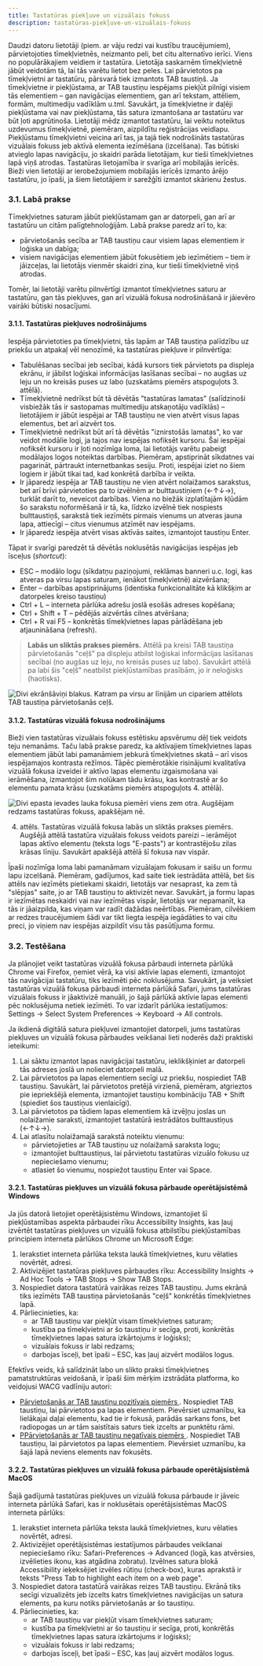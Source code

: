 ```yaml
---
title: Tastatūras piekļuve un vizuālais fokuss
description: tastatūras-piekļuve-un-vizuālais-fokuss
---
```


Daudzi datoru lietotāji (piem. ar vāju redzi vai kustību traucējumiem), pārvietojoties tīmekļvietnēs, neizmanto peli, bet citu alternatīvo ierīci. Viens no populārākajiem veidiem ir tastatūra. Lietotāja saskarnēm tīmekļvietnē jābūt veidotām tā, lai tās varētu lietot bez peles. Lai pārvietotos pa tīmekļvietni ar tastatūru, pārsvarā tiek izmantots TAB taustiņš. Ja tīmekļvietne ir piekļūstama, ar TAB taustiņu iespējams piekļūt pilnīgi visiem tās elementiem – gan navigācijas elementiem, gan arī tekstam, attēliem, formām, multimediju vadīklām u.tml. Savukārt, ja tīmekļvietne ir daļēji piekļūstama vai nav piekļūstama, tās satura izmantošana ar tastatūru var būt ļoti apgrūtinoša. Lietotāji mēdz izmantot tastatūru, lai veiktu noteiktus uzdevumus tīmekļvietnē, piemēram, aizpildītu reģistrācijas veidlapu. Piekļūstamu tīmekļvietni veicina arī tas, ja tajā tiek nodrošināts tastatūras vizuālais fokuss jeb aktīvā elementa iezīmēšana (izcelšana). Tas būtiski atvieglo lapas navigāciju, jo skaidri parāda lietotājam, kur tieši tīmekļvietnes lapā viņš atrodas.
Tastatūras lietojamība ir svarīga arī mobilajās ierīcēs. Bieži vien lietotāji ar ierobežojumiem mobilajās ierīcēs izmanto ārējo tastatūru, jo īpaši, ja šiem lietotājiem ir sarežģīti izmantot skārienu žestus.

### **3.1. Labā prakse**

Tīmekļvietnes saturam jābūt piekļūstamam gan ar datorpeli, gan arī ar tastatūru un citām palīgtehnoloģijām. Labā prakse paredz arī to, ka:

- pārvietošanās secība ar TAB taustiņu caur visiem lapas elementiem ir loģiska un dabīga;
- visiem navigācijas elementiem jābūt fokusētiem jeb iezīmētiem – tiem ir jāizceļas, lai lietotājs vienmēr skaidri zina, kur tieši tīmekļvietnē viņš atrodas.

Tomēr, lai lietotāji varētu pilnvērtīgi izmantot tīmekļvietnes saturu ar tastatūru, gan tās piekļuves, gan arī vizuālā fokusa nodrošināšanā ir jāievēro vairāki būtiski nosacījumi.

#### **3.1.1. Tastatūras piekļuves nodrošinājums**

Iespēja pārvietoties pa tīmekļvietni, tās lapām ar TAB taustiņa palīdzību uz priekšu un atpakaļ vēl nenozīmē, ka tastatūras piekļuve ir pilnvērtīga:

- Tabulēšanas secībai jeb secībai, kādā kursors tiek pārvietots pa displeja ekrānu, ir jābilst loģiskai informācijas lasīšanas secībai – no augšas uz leju un no kreisās puses uz labo (uzskatāms piemērs atspoguļots 3. attēlā).
- Tīmekļvietnē nedrīkst būt tā dēvētās "tastatūras lamatas" (salīdzinoši visbiežāk tās ir sastopamas multimediju atskaņotāju vadīklās) – lietotājiem ir jābūt iespējai ar TAB taustiņu ne vien atvērt visus lapas elementus, bet arī aizvērt tos.
- Tīmekļvietnē nedrīkst būt arī tā dēvētās "iznirstošās lamatas", ko var veidot modālie logi, ja tajos nav iespējas nofiksēt kursoru. Šai iespējai nofiksēt kursoru ir ļoti nozīmīga loma, lai lietotājs varētu pabeigt modālajos logos noteiktas darbības. Piemēram, apstiprināt sīkdatnes vai pagarināt, pārtraukt internetbankas sesiju. Proti, iespējai iziet no šiem logiem ir jābūt tikai tad, kad konkrētā darbība ir veikta.
- Ir jāparedz iespēja ar TAB taustiņu ne vien atvērt nolaižamos sarakstus, bet arī brīvi pārvietoties pa to izvēlnēm ar bulttaustiņiem (←↑↓→), turklāt darīt to, neveicot darbības. Viena no biežāk izplatītajām kļūdām šo sarakstu noformēšanā ir tā, ka, līdzko izvēlnē tiek nospiests bulttaustiņš, sarakstā tiek iezīmēts pirmais vienums un atveras jauna lapa, attiecīgi – citus vienumus atzīmēt nav iespējams.
- Ir jāparedz iespēja atvērt visas aktīvās saites, izmantojot taustiņu Enter.

Tāpat ir svarīgi paredzēt tā dēvētās noklusētās navigācijas iespējas jeb īsceļus (_shortcut_):

- ESC – modālo logu (sīkdatņu paziņojumi, reklāmas banneri u.c. logi, kas atveras pa virsu lapas saturam, ienākot tīmekļvietnē) aizvēršana;
- Enter – darbības apstiprinājums (identiska funkcionalitāte kā klikšķim ar datorpeles kreiso taustiņu)
- Ctrl + L – interneta pārlūka adrešu joslā esošās adreses kopēšana;
- Ctrl + Shift + T – pēdējās aizvērtās cilnes atvēršana;
- Ctrl + R vai F5 – konkrētās tīmekļvietnes lapas pārlādēšana jeb atjaunināšana (refresh).

> **Labās un sliktās prakses piemērs.**
> Attēlā pa kreisi TAB taustiņa pārvietošanās "ceļš" pa displeju atbilst loģiskai informācijas lasīšanas secībai (no augšas uz leju, no kreisās puses uz labo). Savukārt attēlā pa labi šis "ceļš" neatbilst piekļūstamības prasībām, jo ir neloģisks (haotisks).

![Divi ekrānšāviņi blakus. Katram pa virsu ar līnijām un cipariem attēlots TAB taustiņa pārvietošanās ceļš.](../../../assets/images/2020-12-04-18-39-18.png)

#### **3.1.2. Tastatūras vizuālā fokusa nodrošinājums**

Bieži vien tastatūras vizuālais fokuss estētisku apsvērumu dēļ tiek veidots teju nemanāms. Taču labā prakse paredz, ka aktīvajiem tīmekļvietnes lapas elementiem jābūt labi pamanāmiem jebkurā tīmekļvietnes skatā – arī visos iespējamajos kontrasta režīmos. Tāpēc piemērotākie risinājumi kvalitatīva vizuālā fokusa izveidei ir aktīvo lapas elementu izgaismošana vai ierāmēšana, izmantojot šim nolūkam tādu krāsu, kas kontrastē ar šo elementu pamata krāsu (uzskatāms piemērs atspoguļots 4. attēlā).

![Divi epasta ievades lauka fokusa piemēri viens zem otra. Augšējam redzams tastatūras fokuss, apakšējam nē.](../../../assets/images/2020-12-04-18-41-01.png)

4. attēls. Tastatūras vizuālā fokusa labās un sliktās prakses piemērs.
   Augšējā attēlā tastatūra vizuālais fokuss veidots pareizi – ierāmējot lapas aktīvo elementu (teksta logs "E-pasts") ar kontrastējošu zilas krāsas līniju. Savukārt apakšējā attēlā šī fokusa nav vispār.

Īpaši nozīmīga loma labi pamanāmam vizuālajam fokusam ir saišu un formu lapu izcelšanā. Piemēram, gadījumos, kad saite tiek iestrādāta attēlā, bet šis attēls nav iezīmēts pietiekami skaidri, lietotājs var nesaprast, ka zem tā "slēpjas" saite, jo ar TAB taustiņu to aktivizēt nevar. Savukārt, ja formu lapas ir iezīmētas neskaidri vai nav iezīmētas vispār, lietotājs var nepamanīt, ka tās ir jāaizpilda, kas viņam var radīt dažādas neērtības. Piemēram, cilvēkiem ar redzes traucējumiem šādi var tikt liegta iespēja iegādāties to vai citu preci, jo viņiem nav iespējas aizpildīt visu tās pasūtījuma formu.

### **3.2. Testēšana**

Ja plānojiet veikt tastatūras vizuālā fokusa pārbaudi interneta pārlūkā Chrome vai Firefox, ņemiet vērā, ka visi aktīvie lapas elementi, izmantojot tās navigācijai tastatūru, tiks iezīmēti pēc noklusējuma. Savukārt, ja veiksiet tastatūras vizuālā fokusa pārbaudi interneta pārlūkā Safari, jums tastatūras vizuālais fokuss ir jāaktivizē manuāli, jo šajā pārlūkā aktīvie lapas elementi pēc noklusējuma netiek iezīmēti. To var izdarīt pārlūka iestatījumos: Settings → Select System Preferences → Keyboard → All controls.

Ja ikdienā digitālā satura piekļuvei izmantojiet datorpeli, jums tastatūras piekļuves un vizuālā fokusa pārbaudes veikšanai lieti noderēs daži praktiski ieteikumi:

1. Lai sāktu izmantot lapas navigācijai tastatūru, ieklikšķiniet ar datorpeli tās adreses joslā un nolieciet datorpeli malā.
2. Lai pārvietotos pa lapas elementiem secīgi uz priekšu, nospiediet TAB taustiņu. Savukārt, lai pārvietotos pretējā virzienā, piemēram, atgrieztos pie iepriekšējā elementa, izmantojiet taustiņu kombināciju TAB + Shift (spiediet šos taustiņus vienlaicīgi).
3. Lai pārvietotos pa tādiem lapas elementiem kā izvēļņu joslas un nolaižamie saraksti, izmantojiet tastatūrā iestrādātos bulttaustiņus (←↑↓→).
4. Lai atlasītu nolaižamajā sarakstā noteiktu vienumu:
   - pārvietojieties ar TAB taustiņu uz nolaižamā saraksta logu;
   - izmantojiet bulttaustiņus, lai pārvietotu tastatūras vizuālo fokusu uz nepieciešamo vienumu;
   - atlasiet šo vienumu, nospiežot taustiņu Enter vai Space.

#### 3.2.1. Tastatūras piekļuves un vizuālā fokusa pārbaude operētājsistēmā Windows

Ja jūs datorā lietojiet operētājsistēmu Windows, izmantojiet šī piekļūstamības aspekta pārbaudei rīku Accessibility Insights, kas ļauj izvērtēt tastatūras piekļuves un vizuālā fokusa atbilstību piekļūstamības principiem interneta pārlūkos Chrome un Microsoft Edge:

1. Ierakstiet interneta pārlūka teksta laukā tīmekļvietnes, kuru vēlaties novērtēt, adresi.
2. Aktivizējiet tastatūras piekļuves pārbaudes rīku: Accessibility Insights → Ad Hoc Tools → TAB Stops → Show TAB Stops.
3. Nospiediet datora tastatūrā vairākas reizes TAB taustiņu. Jums ekrānā tiks iezīmēts TAB taustiņa pārvietošanās "ceļš" konkrētās tīmekļvietnes lapā.
4. Pārliecinieties, ka:
   - ar TAB taustiņu var piekļūt visam tīmekļvietnes saturam;
   - kustība pa tīmekļvietni ar šo taustiņu ir secīga, proti, konkrētās tīmekļvietnes lapas satura izkārtojums ir loģisks);
   - vizuālais fokuss ir labi redzams;
   - darbojas īsceļi, bet īpaši – ESC, kas ļauj aizvērt modālos logus.

Efektīvs veids, kā salīdzināt labo un slikto praksi tīmekļvietnes pamatstruktūras veidošanā, ir īpaši šim mērķim izstrādāta platforma, ko veidojusi WACG vadlīniju autori:

- <a href="https://www.w3.org/WAI/demos/bad/after/survey" target="_blank">
    Pārvietošanās ar TAB taustiņu pozitīvais piemērs
  </a>
  . Nospiediet TAB taustiņu, lai pārvietotos pa lapas elementiem. Pievērsiet uzmanību,
  ka lielākajai daļai elementu, kad tie ir fokusā, parādās sarkans fons, bet radiopogas
  un ar tām saistītais saturs tiek izcelts ar punktētu rāmi.
- <a href="https://www.w3.org/WAI/demos/bad/before/survey" target="_blank">
    PPārvietošanās ar TAB taustiņu negatīvais piemērs
  </a>
  . Nospiediet TAB taustiņu, lai pārvietotos pa lapas elementiem. Pievērsiet uzmanību,
  ka šajā lapā neviens elements nav fokusēts.

#### **3.2.2. Tastatūras piekļuves un vizuālā fokusa pārbaude operētājsistēmā MacOS**

Šajā gadījumā tastatūras piekļuves un vizuālā fokusa pārbaude ir jāveic interneta pārlūkā Safari, kas ir noklusētais operētājsistēmas MacOS interneta pārlūks:

1. Ierakstiet interneta pārlūka teksta laukā tīmekļvietnes, kuru vēlaties novērtēt, adresi.
2. Aktivizējiet operētājsistēmas iestatījumos pārbaudes veikšanai nepieciešamo rīku: Safari-Preferences → Advanced (logā, kas atvērsies, izvēlieties ikonu, kas atgādina zobratu). Izvēlnes satura blokā Accessibility ieķeksējiet izvēles rūtiņu (check-box), kuras aprakstā ir teksts "Press Tab to highlight each item on a web page".
3. Nospiediet datora tastatūrā vairākas reizes TAB taustiņu. Ekrānā tiks secīgi vizualizēts jeb izcelts katrs tīmekļvietnes navigācijas un satura elements, pa kuru notiks pārvietošanās ar šo taustiņu.
4. Pārliecinieties, ka:
   - ar TAB taustiņu var piekļūt visam tīmekļvietnes saturam;
   - kustība pa tīmekļvietni ar šo taustiņu ir secīga, proti, konkrētās tīmekļvietnes lapas satura izkārtojums ir loģisks);
   - vizuālais fokuss ir labi redzams;
   - darbojas īsceļi, bet īpaši – ESC, kas ļauj aizvērt modālos logus.
